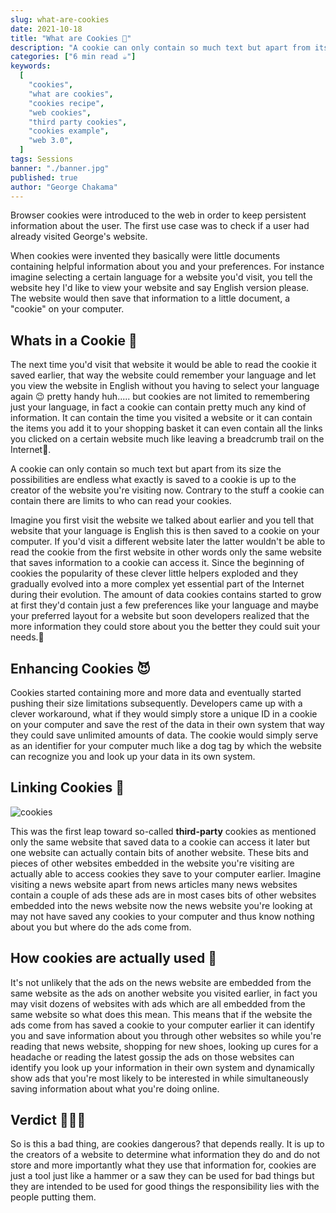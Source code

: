 ```yaml
---
slug: what-are-cookies
date: 2021-10-18
title: "What are Cookies 🍪"
description: "A cookie can only contain so much text but apart from its size the possibilities are endless what exactly is saved to a cookie is up to the creator of the website you're visiting now."
categories: ["6 min read ☕"]
keywords:
  [
    "cookies",
    "what are cookies",
    "cookies recipe",
    "web cookies",
    "third party cookies",
    "cookies example",
    "web 3.0",
  ]
tags: Sessions
banner: "./banner.jpg"
published: true
author: "George Chakama"
---
```


Browser cookies were introduced to the web in order to keep persistent information about the user. The first use case was to check if a user had already visited George's website.

When cookies were invented they basically were little documents containing helpful information about you and your preferences. For instance imagine selecting a certain language for a website you'd visit, you tell the website hey I'd like to view your website and say English version please. The website would then save that information to a little document, a "cookie" on your computer.

## Whats in a Cookie 🍪

The next time you'd visit that website it would be able to read the cookie it saved earlier, that way the website could remember your language and let you view the website in English without you having to select your language again 😉 pretty handy huh..... but cookies are not limited to remembering just your language, in fact a cookie can contain pretty much any kind of information. It can contain the time you visited a website or it can contain the items you add it to your shopping basket it can even contain all the links you clicked on a certain website much like leaving a breadcrumb trail on the Internet🥖.

A cookie can only contain so much text but apart from its size the possibilities are endless what exactly is saved to a cookie is up to the creator of the website you're visiting now. Contrary to the stuff a cookie can contain there are limits to who can read your cookies.

Imagine you first visit the website we talked about earlier and you tell that website that your language is English this is then saved to a cookie on your computer. If you'd visit a different website later the latter wouldn't be able to read the cookie from the first website in other words only the same website that saves information to a cookie can access it. Since the beginning of cookies the popularity of these clever little helpers exploded and they gradually evolved into a more complex yet essential part of the Internet during their evolution. The amount of data cookies contains started to grow at first they'd contain just a few preferences like your language and maybe your preferred layout for a website but soon developers realized that the more information they could store about you the better they could suit your needs.🤔

## Enhancing Cookies 😈

Cookies started containing more and more data and eventually started pushing their size limitations subsequently. Developers came up with a clever workaround, what if they would simply store a unique ID in a cookie on your computer and save the rest of the data in their own system that way they could save unlimited amounts of data. The cookie would simply serve as an identifier for your computer much like a dog tag by which the website can recognize you and look up your data in its own system.

## Linking Cookies 🔗

![cookies](./cookies.jpg)

This was the first leap toward so-called **third-party** cookies as mentioned only the same website that saved data to a cookie can access it later but one website can actually contain bits of another website. These bits and pieces of other websites embedded in the website you're visiting are actually able to access cookies they save to your computer earlier. Imagine visiting a news website apart from news articles many news websites contain a couple of ads these ads are in most cases bits of other websites embedded into the news website now the news website you're looking at may not have saved any cookies to your computer and thus know nothing about you but where do the ads come from.

## How cookies are actually used 🔬

It's not unlikely that the ads on the news website are embedded from the same website as the ads on another website you visited earlier, in fact you may visit dozens of websites with ads which are all embedded from the same website so what does this mean. This means that if the website the ads come from has saved a cookie to your computer earlier it can identify you and save information about you through other websites so while you're reading that news website, shopping for new shoes, looking up cures for a headache or reading the latest gossip the ads on those websites can identify you look up your information in their own system and dynamically show ads that you're most likely to be interested in while simultaneously saving information about what you're doing online.

## Verdict 👩🏽‍⚖️

So is this a bad thing, are cookies dangerous? that depends really. It is up to the creators of a website to determine what information they do and do not store and more importantly what they use that information for, cookies are just a tool just like a hammer or a saw they can be used for bad things but they are intended to be used for good things the responsibility lies with the people putting them.
